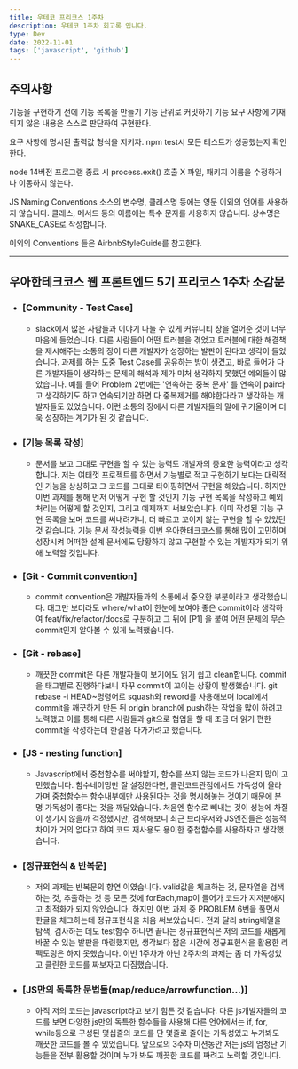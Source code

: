 ```yaml
---
title: 우테코 프리코스 1주차
description: 우테코 1주차 회고록 입니다.
type: Dev
date: 2022-11-01
tags: ['javascript', 'github']
---
```


## 주의사항

기능을 구현하기 전에 기능 목록을 만들기
기능 단위로 커밋하기
기능 요구 사항에 기재되지 않은 내용은 스스로 판단하여 구현한다.

요구 사항에 명시된 출력값 형식을 지키자.
npm test시 모든 테스트가 성공했는지 확인한다.

node 14버전
프로그램 종료 시 process.exit() 호출 X
파일, 패키지 이름을 수정하거나 이동하지 않는다.

JS Naming Conventions
소스의 변수명, 클래스명 등에는 영문 이외의 언어를 사용하지 않습니다.
클래스, 메서드 등의 이름에는 특수 문자를 사용하지 않습니다.
상수명은 SNAKE_CASE로 작성합니다.

이외의 Conventions 들은 AirbnbStyleGuide를 참고한다.

---

## 우아한테크코스 웹 프론트엔드 5기 프리코스 1주차 소감문

- ### **[Community - Test Case]**

  - slack에서 많은 사람들과 이야기 나눌 수 있게 커뮤니티 장을 열어준 것이 너무 마음에 들었습니다. 다른 사람들이 어떤 트러블을 겪었고 트러블에 대한 해결책을 제시해주는 소통의 장이 다른 개발자가 성장하는 발판이 된다고 생각이 들었습니다. 과제를 하는 도중 Test Case를 공유하는 방이 생겼고, 바로 들어가 다른 개발자들이 생각하는 문제의 해석과 제가 미처 생각하지 못했던 예외들이 많았습니다. 예를 들어 Problem 2번에는 '연속하는 중복 문자' 를 연속이 pair라고 생각하기도 하고 연속되기만 하면 다 중복제거를 해야한다라고 생각하는 개발자들도 있었습니다. 이런 소통의 장에서 다른 개발자들의 말에 귀기울이며 더욱 성장하는 계기가 된 것 같습니다.

- ### **[기능 목록 작성]**

  - 문서를 보고 그대로 구현을 할 수 있는 능력도 개발자의 중요한 능력이라고 생각합니다. 저는 여태껏 프로젝트를 하면서 기능별로 적고 구현하기 보다는 대략적인 기능을 상상하고 그 코드를 그대로 타이핑하면서 구현을 해왔습니다. 하지만 이번 과제를 통해 먼저 어떻게 구현 할 것인지 기능 구현 목록을 작성하고 예외처리는 어떻게 할 것인지, 그리고 예제까지 써보았습니다. 이미 작성된 기능 구현 목록을 보며 코드를 써내려가니, 더 빠르고 꼬이지 않는 구현을 할 수 있었던 것 같습니다. 기능 문서 작성능력을 이번 우아한테크코스를 통해 많이 고민하며 성장시켜 어떠한 설계 문서에도 당황하지 않고 구현할 수 있는 개발자가 되기 위해 노력할 것입니다.

- ### **[Git - Commit convention]**

  - commit convention은 개발자들과의 소통에서 중요한 부분이라고 생각했습니다. 태그만 보더라도 where/what이 한눈에 보여야 좋은 commit이라 생각하여 feat/fix/refactor/docs로 구분하고 그 뒤에 [P1] 을 붙여 어떤 문제의 무슨 commit인지 알아볼 수 있게 노력했습니다.

- ### **[Git - rebase]**

  - 깨끗한 commit은 다른 개발자들이 보기에도 읽기 쉽고 clean합니다. commit을 태그별로 진행하다보니 자꾸 commit이 꼬이는 상황이 발생했습니다. git rebase -i HEAD~명령어로 squash와 reword를 사용해보며 local에서 commit을 깨끗하게 만든 뒤 origin branch에 push하는 작업을 많이 하려고 노력했고 이를 통해 다른 사람들과 git으로 협업을 할 때 조금 더 읽기 편한 commit을 작성하는데 한걸음 다가가려고 했습니다.

- ### **[JS - nesting function]**

  - Javascript에서 중첩함수를 써야할지, 함수를 쓰지 않는 코드가 나은지 많이 고민했습니다. 함수네이밍만 잘 설정한다면, 클린코드관점에서도 가독성이 올라가며 중첩함수는 함수내부에만 사용된다는 것을 명시해놓는 것이기 때문에 분명 가독성이 좋다는 것을 깨달았습니다. 처음엔 함수로 빼내는 것이 성능에 차질이 생기지 않을까 걱정했지만, 검색해보니 최근 브라우저와 JS엔진들은 성능적 차이가 거의 없다고 하여 코드 재사용도 용이한 중첩함수를 사용하자고 생각했습니다.

- ### **[정규표현식 & 반복문]**

  - 저의 과제는 반복문의 향연 이였습니다. valid값을 체크하는 것, 문자열을 검색하는 것, 추출하는 것 등 모든 것에 forEach,map이 들어가 코드가 지저분해지고 최적화가 되지 않았습니다. 하지만 이번 과제 중 PROBLEM 6번을 풀면서 한글을 체크하는데 정규표현식을 처음 써보았습니다. 전과 달리 string배열을 탐색, 검사하는 데도 test함수 하나면 끝나는 정규표현식은 저의 코드를 새롭게 바꿀 수 있는 발판을 마련했지만, 생각보다 짧은 시간에 정규표현식을 활용한 리팩토링은 하지 못했습니다. 이번 1주차가 아닌 2주차의 과제는 좀 더 가독성있고 클린한 코드를 짜보자고 다짐했습니다.

- ### **[JS만의 독특한 문법들(map/reduce/arrowfunction...)]**

  - 아직 저의 코드는 javascript라고 보기 힘든 것 같습니다. 다른 js개발자들의 코드를 보면 다양한 js만의 독특한 함수들을 사용해 다른 언어에서는 if, for, while등으로 구성된 몇십줄의 코드를 단 몇줄로 줄이는 가독성있고 누가봐도 깨끗한 코드를 볼 수 있었습니다. 앞으로의 3주차 미션동안 저는 js의 엄청난 기능들을 전부 활용할 것이며 누가 봐도 깨끗한 코드를 짜려고 노력할 것입니다.
